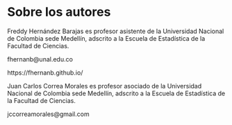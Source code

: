 # Sobre los autores {-}

Freddy Hernández Barajas es profesor asistente de la Universidad Nacional de Colombia sede Medellín, adscrito a la Escuela de Estadística de la Facultad de Ciencias.

fhernanb@unal.edu.co

https://fhernanb.github.io/

\vspace{1cm}

Juan Carlos Correa Morales es profesor asociado de la Universidad Nacional de Colombia sede Medellín, adscrito a la Escuela de Estadística de la Facultad de Ciencias.

jccorreamorales@gmail.com

